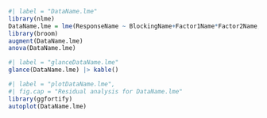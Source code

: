 
```r
#| label = "DataName.lme"
library(nlme)
DataName.lme = lme(ResponseName ~ BlockingName+Factor1Name*Factor2Name, random=1|MainPlotID, data=DataName)
library(broom)
augment(DataName.lme)
anova(DataName.lme)
```

```r
#| label = "glanceDataName.lme"
glance(DataName.lme) |> kable()
```

```r
#| label = "plotDataName.lme",
#| fig.cap = "Residual analysis for DataName.lme"
library(ggfortify)
autoplot(DataName.lme)
```
